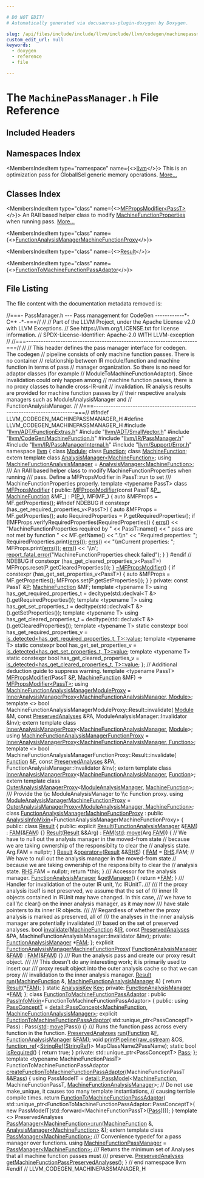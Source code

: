 ```yaml
---

# DO NOT EDIT!
# Automatically generated via docusaurus-plugin-doxygen by Doxygen.

slug: /api/files/include/include/llvm/include/llvm/codegen/machinepassmanager-h
custom_edit_url: null
keywords:
  - doxygen
  - reference
  - file

---
```





# The `MachinePassManager.h` File Reference

<DoxygenPage pluginConfig={pluginConfig}>



## Included Headers

<IncludesList>
<IncludesListItem
  filePath="llvm/ADT/FunctionExtras.h"
  permalink="/docs/api/files/include/include/llvm/include/llvm/adt/functionextras-h"
  isLocal="true" />
<IncludesListItem
  filePath="llvm/ADT/SmallVector.h"
  permalink="/docs/api/files/include/include/llvm/include/llvm/adt/smallvector-h"
  isLocal="true" />
<IncludesListItem
  filePath="llvm/CodeGen/MachineFunction.h"
  permalink="/docs/api/files/include/include/llvm/include/llvm/codegen/machinefunction-h"
  isLocal="true" />
<IncludesListItem
  filePath="llvm/IR/PassManager.h"
  permalink="/docs/api/files/include/include/llvm/include/llvm/ir/passmanager-h"
  isLocal="true" />
<IncludesListItem
  filePath="llvm/IR/PassManagerInternal.h"
  permalink="/docs/api/files/include/include/llvm/include/llvm/ir/passmanagerinternal-h"
  isLocal="true" />
<IncludesListItem
  filePath="llvm/Support/Error.h"
  permalink="/docs/api/files/include/include/llvm/include/llvm/support/error-h"
  isLocal="true" />
</IncludesList>

## Namespaces Index

<MembersIndex>

<MembersIndexItem
  type="namespace"
  name={<><a href="/docs/api/namespaces/llvm">llvm</a></>}>
This is an optimization pass for GlobalISel generic memory operations. <a href="/docs/api/namespaces/llvm/#details">More...</a>
</MembersIndexItem>

</MembersIndex>

## Classes Index

<MembersIndex>

<MembersIndexItem
  type="class"
  name={<><a href="/docs/api/classes/llvm/mfpropsmodifier">MFPropsModifier&lt;PassT&gt;</a></>}>
An RAII based helper class to modify <a href="/docs/api/classes/llvm/machinefunctionproperties">MachineFunctionProperties</a> when running pass. <a href="/docs/api/classes/llvm/mfpropsmodifier/#details">More...</a>
</MembersIndexItem>

<MembersIndexItem
  type="class"
  name={<><a href="/docs/api/classes/llvm/functionanalysismanagermachinefunctionproxy">FunctionAnalysisManagerMachineFunctionProxy</a></>}>
</MembersIndexItem>

<MembersIndexItem
  type="class"
  name={<><a href="/docs/api/classes/llvm/functionanalysismanagermachinefunctionproxy/result">Result</a></>}>
</MembersIndexItem>

<MembersIndexItem
  type="class"
  name={<><a href="/docs/api/classes/llvm/functiontomachinefunctionpassadaptor">FunctionToMachineFunctionPassAdaptor</a></>}>
</MembersIndexItem>

</MembersIndex>


## File Listing

The file content with the documentation metadata removed is:

<ProgramListing>

<Link id="l00001" /><CodeLine lineNumber="1"><span class="doxyHighlightComment">//===- PassManager.h --- Pass management for CodeGen ------------&#42;- C++ -&#42;-===//</span></CodeLine>
<Link id="l00002" /><CodeLine lineNumber="2"><span class="doxyHighlightComment">//</span></CodeLine>
<Link id="l00003" /><CodeLine lineNumber="3"><span class="doxyHighlightComment">// Part of the LLVM Project, under the Apache License v2.0 with LLVM Exceptions.</span></CodeLine>
<Link id="l00004" /><CodeLine lineNumber="4"><span class="doxyHighlightComment">// See https://llvm.org/LICENSE.txt for license information.</span></CodeLine>
<Link id="l00005" /><CodeLine lineNumber="5"><span class="doxyHighlightComment">// SPDX-License-Identifier: Apache-2.0 WITH LLVM-exception</span></CodeLine>
<Link id="l00006" /><CodeLine lineNumber="6"><span class="doxyHighlightComment">//</span></CodeLine>
<Link id="l00007" /><CodeLine lineNumber="7"><span class="doxyHighlightComment">//===----------------------------------------------------------------------===//</span></CodeLine>
<Link id="l00008" /><CodeLine lineNumber="8"><span class="doxyHighlightComment">//</span></CodeLine>
<Link id="l00009" /><CodeLine lineNumber="9"><span class="doxyHighlightComment">// This header defines the pass manager interface for codegen. The codegen</span></CodeLine>
<Link id="l00010" /><CodeLine lineNumber="10"><span class="doxyHighlightComment">// pipeline consists of only machine function passes. There is no container</span></CodeLine>
<Link id="l00011" /><CodeLine lineNumber="11"><span class="doxyHighlightComment">// relationship between IR module/function and machine function in terms of pass</span></CodeLine>
<Link id="l00012" /><CodeLine lineNumber="12"><span class="doxyHighlightComment">// manager organization. So there is no need for adaptor classes (for example</span></CodeLine>
<Link id="l00013" /><CodeLine lineNumber="13"><span class="doxyHighlightComment">// ModuleToMachineFunctionAdaptor). Since invalidation could only happen among</span></CodeLine>
<Link id="l00014" /><CodeLine lineNumber="14"><span class="doxyHighlightComment">// machine function passes, there is no proxy classes to handle cross-IR-unit</span></CodeLine>
<Link id="l00015" /><CodeLine lineNumber="15"><span class="doxyHighlightComment">// invalidation. IR analysis results are provided for machine function passes by</span></CodeLine>
<Link id="l00016" /><CodeLine lineNumber="16"><span class="doxyHighlightComment">// their respective analysis managers such as ModuleAnalysisManager and</span></CodeLine>
<Link id="l00017" /><CodeLine lineNumber="17"><span class="doxyHighlightComment">// FunctionAnalysisManager.</span></CodeLine>
<Link id="l00018" /><CodeLine lineNumber="18"><span class="doxyHighlightComment">//</span></CodeLine>
<Link id="l00019" /><CodeLine lineNumber="19"><span class="doxyHighlightComment">//===----------------------------------------------------------------------===//</span></CodeLine>
<Link id="l00020" /><CodeLine lineNumber="20"></CodeLine>
<Link id="l00021" /><CodeLine lineNumber="21"><span class="doxyHighlightPreprocessor">#ifndef LLVM&#95;CODEGEN&#95;MACHINEPASSMANAGER&#95;H</span></CodeLine>
<Link id="l00022" /><CodeLine lineNumber="22"><span class="doxyHighlightPreprocessor">#define LLVM&#95;CODEGEN&#95;MACHINEPASSMANAGER&#95;H</span></CodeLine>
<Link id="l00023" /><CodeLine lineNumber="23"></CodeLine>
<Link id="l00024" /><CodeLine lineNumber="24"><span class="doxyHighlightPreprocessor">#include &quot;<a href="/docs/api/files/include/include/llvm/include/llvm/adt/functionextras-h">llvm/ADT/FunctionExtras.h</a>&quot;</span></CodeLine>
<Link id="l00025" /><CodeLine lineNumber="25"><span class="doxyHighlightPreprocessor">#include &quot;<a href="/docs/api/files/include/include/llvm/include/llvm/adt/smallvector-h">llvm/ADT/SmallVector.h</a>&quot;</span></CodeLine>
<Link id="l00026" /><CodeLine lineNumber="26"><span class="doxyHighlightPreprocessor">#include &quot;<a href="/docs/api/files/include/include/llvm/include/llvm/codegen/machinefunction-h">llvm/CodeGen/MachineFunction.h</a>&quot;</span></CodeLine>
<Link id="l00027" /><CodeLine lineNumber="27"><span class="doxyHighlightPreprocessor">#include &quot;<a href="/docs/api/files/include/include/llvm/include/llvm/ir/passmanager-h">llvm/IR/PassManager.h</a>&quot;</span></CodeLine>
<Link id="l00028" /><CodeLine lineNumber="28"><span class="doxyHighlightPreprocessor">#include &quot;<a href="/docs/api/files/include/include/llvm/include/llvm/ir/passmanagerinternal-h">llvm/IR/PassManagerInternal.h</a>&quot;</span></CodeLine>
<Link id="l00029" /><CodeLine lineNumber="29"><span class="doxyHighlightPreprocessor">#include &quot;<a href="/docs/api/files/include/include/llvm/include/llvm/support/error-h">llvm/Support/Error.h</a>&quot;</span></CodeLine>
<Link id="l00030" /><CodeLine lineNumber="30"></CodeLine>
<Link id="l00031" /><CodeLine lineNumber="31"><span class="doxyHighlightKeyword">namespace </span><span class="doxyHighlight"><a href="/docs/api/namespaces/llvm">llvm</a> &#123;</span></CodeLine>
<Link id="l00032" /><CodeLine lineNumber="32"><span class="doxyHighlightKeyword">class </span><span class="doxyHighlight"><a href="/docs/api/classes/llvm/module">Module</a>;</span></CodeLine>
<Link id="l00033" /><CodeLine lineNumber="33"><span class="doxyHighlightKeyword">class </span><span class="doxyHighlight"><a href="/docs/api/classes/llvm/function">Function</a>;</span></CodeLine>
<Link id="l00034" /><CodeLine lineNumber="34"><span class="doxyHighlightKeyword">class </span><span class="doxyHighlight"><a href="/docs/api/classes/llvm/machinefunction">MachineFunction</a>;</span></CodeLine>
<Link id="l00035" /><CodeLine lineNumber="35"></CodeLine>
<Link id="l00036" /><CodeLine lineNumber="36"><span class="doxyHighlightKeyword">extern</span><span class="doxyHighlight"> </span><span class="doxyHighlightKeyword">template</span><span class="doxyHighlight"> </span><span class="doxyHighlightKeyword">class </span><span class="doxyHighlight"><a href="/docs/api/classes/llvm/analysismanager">AnalysisManager&lt;MachineFunction&gt;</a>;</span></CodeLine>
<Link id="l00037" /><CodeLine lineNumber="37"><span class="doxyHighlightKeyword">using </span><span class="doxyHighlight"><a href="/docs/api/namespaces/llvm/#a064825a8817522ca733ac413a7122d36">MachineFunctionAnalysisManager</a> = <a href="/docs/api/classes/llvm/analysismanager">AnalysisManager&lt;MachineFunction&gt;</a>;</span></CodeLine>
<Link id="l00038" /><CodeLine lineNumber="38"></CodeLine>
<Link id="l00039" /><CodeLine lineNumber="39"><span class="doxyHighlightComment">/// An RAII based helper class to modify MachineFunctionProperties when running</span></CodeLine>
<Link id="l00040" /><CodeLine lineNumber="40"><span class="doxyHighlightComment">/// pass. Define a MFPropsModifier in PassT::run to set</span></CodeLine>
<Link id="l00041" /><CodeLine lineNumber="41"><span class="doxyHighlightComment">/// MachineFunctionProperties properly.</span></CodeLine>
<Link id="l00042" /><CodeLine lineNumber="42" lineLink="/docs/api/classes/llvm/mfpropsmodifier"><span class="doxyHighlightKeyword">template</span><span class="doxyHighlight"> &lt;</span><span class="doxyHighlightKeyword">typename</span><span class="doxyHighlight"> PassT&gt; </span><span class="doxyHighlightKeyword">class </span><span class="doxyHighlight"><a href="/docs/api/classes/llvm/mfpropsmodifier/#a0abbf442390713b95f5913ebe5987586">MFPropsModifier</a> &#123;</span></CodeLine>
<Link id="l00043" /><CodeLine lineNumber="43"><span class="doxyHighlightKeyword">public</span><span class="doxyHighlight">:</span></CodeLine>
<Link id="l00044" /><CodeLine lineNumber="44" lineLink="/docs/api/classes/llvm/mfpropsmodifier/#a0abbf442390713b95f5913ebe5987586"><span class="doxyHighlight">  <a href="/docs/api/classes/llvm/mfpropsmodifier/#a0abbf442390713b95f5913ebe5987586">MFPropsModifier</a>(</span><span class="doxyHighlightKeyword">const</span><span class="doxyHighlight"> PassT &amp;<a href="/docs/api/files/lib/lib/target/lib/target/mips/mips16isellowering-cpp/#ae907bef8a671e97c5b55d5d6359f6400">P&#95;</a>, <a href="/docs/api/classes/llvm/machinefunction">MachineFunction</a> &amp;MF&#95;) : P(<a href="/docs/api/files/lib/lib/target/lib/target/mips/mips16isellowering-cpp/#ae907bef8a671e97c5b55d5d6359f6400">P&#95;</a>), MF(MF&#95;) &#123;</span></CodeLine>
<Link id="l00045" /><CodeLine lineNumber="45"><span class="doxyHighlight">    </span><span class="doxyHighlightKeyword">auto</span><span class="doxyHighlight"> &amp;MFProps = MF.getProperties();</span></CodeLine>
<Link id="l00046" /><CodeLine lineNumber="46"><span class="doxyHighlightPreprocessor">#ifndef NDEBUG</span></CodeLine>
<Link id="l00047" /><CodeLine lineNumber="47"><span class="doxyHighlight">    </span><span class="doxyHighlightKeywordFlow">if</span><span class="doxyHighlight"> </span><span class="doxyHighlightKeyword">constexpr</span><span class="doxyHighlight"> (has&#95;get&#95;required&#95;properties&#95;v&lt;PassT&gt;) &#123;</span></CodeLine>
<Link id="l00048" /><CodeLine lineNumber="48"><span class="doxyHighlight">      </span><span class="doxyHighlightKeyword">auto</span><span class="doxyHighlight"> &amp;MFProps = MF.getProperties();</span></CodeLine>
<Link id="l00049" /><CodeLine lineNumber="49"><span class="doxyHighlight">      </span><span class="doxyHighlightKeyword">auto</span><span class="doxyHighlight"> RequiredProperties = P.getRequiredProperties();</span></CodeLine>
<Link id="l00050" /><CodeLine lineNumber="50"><span class="doxyHighlight">      </span><span class="doxyHighlightKeywordFlow">if</span><span class="doxyHighlight"> (!MFProps.verifyRequiredProperties(RequiredProperties)) &#123;</span></CodeLine>
<Link id="l00051" /><CodeLine lineNumber="51"><span class="doxyHighlight">        <a href="/docs/api/namespaces/llvm/#a9a7b5c68c90f85baaedaa854cc5002cc">errs</a>() &lt;&lt; </span><span class="doxyHighlightStringLiteral">&quot;MachineFunctionProperties required by &quot;</span><span class="doxyHighlight"> &lt;&lt; PassT::name()</span></CodeLine>
<Link id="l00052" /><CodeLine lineNumber="52"><span class="doxyHighlight">               &lt;&lt; </span><span class="doxyHighlightStringLiteral">&quot; pass are not met by function &quot;</span><span class="doxyHighlight"> &lt;&lt; MF.getName() &lt;&lt; </span><span class="doxyHighlightStringLiteral">&quot;.\\n&quot;</span></CodeLine>
<Link id="l00053" /><CodeLine lineNumber="53"><span class="doxyHighlight">               &lt;&lt; </span><span class="doxyHighlightStringLiteral">&quot;Required properties: &quot;</span><span class="doxyHighlight">;</span></CodeLine>
<Link id="l00054" /><CodeLine lineNumber="54"><span class="doxyHighlight">        RequiredProperties.print(<a href="/docs/api/namespaces/llvm/#a9a7b5c68c90f85baaedaa854cc5002cc">errs</a>());</span></CodeLine>
<Link id="l00055" /><CodeLine lineNumber="55"><span class="doxyHighlight">        <a href="/docs/api/namespaces/llvm/#a9a7b5c68c90f85baaedaa854cc5002cc">errs</a>() &lt;&lt; </span><span class="doxyHighlightStringLiteral">&quot;\\nCurrent properties: &quot;</span><span class="doxyHighlight">;</span></CodeLine>
<Link id="l00056" /><CodeLine lineNumber="56"><span class="doxyHighlight">        MFProps.print(<a href="/docs/api/namespaces/llvm/#a9a7b5c68c90f85baaedaa854cc5002cc">errs</a>());</span></CodeLine>
<Link id="l00057" /><CodeLine lineNumber="57"><span class="doxyHighlight">        <a href="/docs/api/namespaces/llvm/#a9a7b5c68c90f85baaedaa854cc5002cc">errs</a>() &lt;&lt; </span><span class="doxyHighlightCharLiteral">&#39;\\n&#39;</span><span class="doxyHighlight">;</span></CodeLine>
<Link id="l00058" /><CodeLine lineNumber="58"><span class="doxyHighlight">        <a href="/docs/api/namespaces/llvm/#a7f2a3d4dcfee70225988aec53ff1e173">report&#95;fatal&#95;error</a>(</span><span class="doxyHighlightStringLiteral">&quot;MachineFunctionProperties check failed&quot;</span><span class="doxyHighlight">);</span></CodeLine>
<Link id="l00059" /><CodeLine lineNumber="59"><span class="doxyHighlight">      &#125;</span></CodeLine>
<Link id="l00060" /><CodeLine lineNumber="60"><span class="doxyHighlight">    &#125;</span></CodeLine>
<Link id="l00061" /><CodeLine lineNumber="61"><span class="doxyHighlightPreprocessor">#endif </span><span class="doxyHighlightComment">// NDEBUG</span></CodeLine>
<Link id="l00062" /><CodeLine lineNumber="62"><span class="doxyHighlight">    </span><span class="doxyHighlightKeywordFlow">if</span><span class="doxyHighlight"> </span><span class="doxyHighlightKeyword">constexpr</span><span class="doxyHighlight"> (has&#95;get&#95;cleared&#95;properties&#95;v&lt;PassT&gt;)</span></CodeLine>
<Link id="l00063" /><CodeLine lineNumber="63"><span class="doxyHighlight">      MFProps.reset(P.getClearedProperties());</span></CodeLine>
<Link id="l00064" /><CodeLine lineNumber="64"><span class="doxyHighlight">  &#125;</span></CodeLine>
<Link id="l00065" /><CodeLine lineNumber="65"></CodeLine>
<Link id="l00066" /><CodeLine lineNumber="66" lineLink="/docs/api/classes/llvm/mfpropsmodifier/#a9be5dc696d89272aea4e3d12fbb586b0"><span class="doxyHighlight">  <a href="/docs/api/classes/llvm/mfpropsmodifier/#a9be5dc696d89272aea4e3d12fbb586b0">~MFPropsModifier</a>() &#123;</span></CodeLine>
<Link id="l00067" /><CodeLine lineNumber="67"><span class="doxyHighlight">    </span><span class="doxyHighlightKeywordFlow">if</span><span class="doxyHighlight"> </span><span class="doxyHighlightKeyword">constexpr</span><span class="doxyHighlight"> (has&#95;get&#95;set&#95;properties&#95;v&lt;PassT&gt;) &#123;</span></CodeLine>
<Link id="l00068" /><CodeLine lineNumber="68"><span class="doxyHighlight">      </span><span class="doxyHighlightKeyword">auto</span><span class="doxyHighlight"> &amp;MFProps = MF.getProperties();</span></CodeLine>
<Link id="l00069" /><CodeLine lineNumber="69"><span class="doxyHighlight">      MFProps.set(P.getSetProperties());</span></CodeLine>
<Link id="l00070" /><CodeLine lineNumber="70"><span class="doxyHighlight">    &#125;</span></CodeLine>
<Link id="l00071" /><CodeLine lineNumber="71"><span class="doxyHighlight">  &#125;</span></CodeLine>
<Link id="l00072" /><CodeLine lineNumber="72"></CodeLine>
<Link id="l00073" /><CodeLine lineNumber="73"><span class="doxyHighlightKeyword">private</span><span class="doxyHighlight">:</span></CodeLine>
<Link id="l00074" /><CodeLine lineNumber="74"><span class="doxyHighlight">  </span><span class="doxyHighlightKeyword">const</span><span class="doxyHighlight"> PassT &amp;<a href="/docs/api/files/lib/lib/option/option-cpp/#a04665169063c8ca1f2ea96c27fc7c2b2">P</a>;</span></CodeLine>
<Link id="l00075" /><CodeLine lineNumber="75"><span class="doxyHighlight">  <a href="/docs/api/classes/llvm/machinefunction">MachineFunction</a> &amp;MF;</span></CodeLine>
<Link id="l00076" /><CodeLine lineNumber="76"></CodeLine>
<Link id="l00077" /><CodeLine lineNumber="77"><span class="doxyHighlight">  </span><span class="doxyHighlightKeyword">template</span><span class="doxyHighlight"> &lt;</span><span class="doxyHighlightKeyword">typename</span><span class="doxyHighlight"> T&gt;</span></CodeLine>
<Link id="l00078" /><CodeLine lineNumber="78"><span class="doxyHighlight">  </span><span class="doxyHighlightKeyword">using </span><span class="doxyHighlight">has&#95;get&#95;required&#95;properties&#95;t =</span></CodeLine>
<Link id="l00079" /><CodeLine lineNumber="79"><span class="doxyHighlight">      </span><span class="doxyHighlightKeyword">decltype</span><span class="doxyHighlight">(std::declval&lt;T &amp;&gt;().getRequiredProperties());</span></CodeLine>
<Link id="l00080" /><CodeLine lineNumber="80"></CodeLine>
<Link id="l00081" /><CodeLine lineNumber="81"><span class="doxyHighlight">  </span><span class="doxyHighlightKeyword">template</span><span class="doxyHighlight"> &lt;</span><span class="doxyHighlightKeyword">typename</span><span class="doxyHighlight"> T&gt;</span></CodeLine>
<Link id="l00082" /><CodeLine lineNumber="82"><span class="doxyHighlight">  </span><span class="doxyHighlightKeyword">using </span><span class="doxyHighlight">has&#95;get&#95;set&#95;properties&#95;t =</span></CodeLine>
<Link id="l00083" /><CodeLine lineNumber="83"><span class="doxyHighlight">      </span><span class="doxyHighlightKeyword">decltype</span><span class="doxyHighlight">(std::declval&lt;T &amp;&gt;().getSetProperties());</span></CodeLine>
<Link id="l00084" /><CodeLine lineNumber="84"></CodeLine>
<Link id="l00085" /><CodeLine lineNumber="85"><span class="doxyHighlight">  </span><span class="doxyHighlightKeyword">template</span><span class="doxyHighlight"> &lt;</span><span class="doxyHighlightKeyword">typename</span><span class="doxyHighlight"> T&gt;</span></CodeLine>
<Link id="l00086" /><CodeLine lineNumber="86"><span class="doxyHighlight">  </span><span class="doxyHighlightKeyword">using </span><span class="doxyHighlight">has&#95;get&#95;cleared&#95;properties&#95;t =</span></CodeLine>
<Link id="l00087" /><CodeLine lineNumber="87"><span class="doxyHighlight">      </span><span class="doxyHighlightKeyword">decltype</span><span class="doxyHighlight">(std::declval&lt;T &amp;&gt;().getClearedProperties());</span></CodeLine>
<Link id="l00088" /><CodeLine lineNumber="88"></CodeLine>
<Link id="l00089" /><CodeLine lineNumber="89"><span class="doxyHighlight">  </span><span class="doxyHighlightKeyword">template</span><span class="doxyHighlight"> &lt;</span><span class="doxyHighlightKeyword">typename</span><span class="doxyHighlight"> T&gt;</span></CodeLine>
<Link id="l00090" /><CodeLine lineNumber="90"><span class="doxyHighlight">  </span><span class="doxyHighlightKeyword">static</span><span class="doxyHighlight"> </span><span class="doxyHighlightKeyword">constexpr</span><span class="doxyHighlight"> </span><span class="doxyHighlightKeywordType">bool</span><span class="doxyHighlight"> has&#95;get&#95;required&#95;properties&#95;v =</span></CodeLine>
<Link id="l00091" /><CodeLine lineNumber="91"><span class="doxyHighlight">      <a href="/docs/api/namespaces/llvm/#abf1ad174f29a434886594433ce8a787f">is&#95;detected&lt;has&#95;get&#95;required&#95;properties&#95;t, T&gt;::value</a>;</span></CodeLine>
<Link id="l00092" /><CodeLine lineNumber="92"></CodeLine>
<Link id="l00093" /><CodeLine lineNumber="93"><span class="doxyHighlight">  </span><span class="doxyHighlightKeyword">template</span><span class="doxyHighlight"> &lt;</span><span class="doxyHighlightKeyword">typename</span><span class="doxyHighlight"> T&gt;</span></CodeLine>
<Link id="l00094" /><CodeLine lineNumber="94"><span class="doxyHighlight">  </span><span class="doxyHighlightKeyword">static</span><span class="doxyHighlight"> </span><span class="doxyHighlightKeyword">constexpr</span><span class="doxyHighlight"> </span><span class="doxyHighlightKeywordType">bool</span><span class="doxyHighlight"> has&#95;get&#95;set&#95;properties&#95;v =</span></CodeLine>
<Link id="l00095" /><CodeLine lineNumber="95"><span class="doxyHighlight">      <a href="/docs/api/namespaces/llvm/#abf1ad174f29a434886594433ce8a787f">is&#95;detected&lt;has&#95;get&#95;set&#95;properties&#95;t, T&gt;::value</a>;</span></CodeLine>
<Link id="l00096" /><CodeLine lineNumber="96"></CodeLine>
<Link id="l00097" /><CodeLine lineNumber="97"><span class="doxyHighlight">  </span><span class="doxyHighlightKeyword">template</span><span class="doxyHighlight"> &lt;</span><span class="doxyHighlightKeyword">typename</span><span class="doxyHighlight"> T&gt;</span></CodeLine>
<Link id="l00098" /><CodeLine lineNumber="98"><span class="doxyHighlight">  </span><span class="doxyHighlightKeyword">static</span><span class="doxyHighlight"> </span><span class="doxyHighlightKeyword">constexpr</span><span class="doxyHighlight"> </span><span class="doxyHighlightKeywordType">bool</span><span class="doxyHighlight"> has&#95;get&#95;cleared&#95;properties&#95;v =</span></CodeLine>
<Link id="l00099" /><CodeLine lineNumber="99"><span class="doxyHighlight">      <a href="/docs/api/namespaces/llvm/#abf1ad174f29a434886594433ce8a787f">is&#95;detected&lt;has&#95;get&#95;cleared&#95;properties&#95;t, T&gt;::value</a>;</span></CodeLine>
<Link id="l00100" /><CodeLine lineNumber="100"><span class="doxyHighlight">&#125;;</span></CodeLine>
<Link id="l00101" /><CodeLine lineNumber="101"></CodeLine>
<Link id="l00102" /><CodeLine lineNumber="102"><span class="doxyHighlightComment">// Additional deduction guide to suppress warning.</span></CodeLine>
<Link id="l00103" /><CodeLine lineNumber="103"><span class="doxyHighlightKeyword">template</span><span class="doxyHighlight"> &lt;</span><span class="doxyHighlightKeyword">typename</span><span class="doxyHighlight"> PassT&gt;</span></CodeLine>
<Link id="l00104" /><CodeLine lineNumber="104" lineLink="/docs/api/namespaces/llvm/#abde0330baccdb346ea7d96710443e9b6"><span class="doxyHighlight"><a href="/docs/api/namespaces/llvm/#abde0330baccdb346ea7d96710443e9b6">MFPropsModifier</a>(PassT &amp;<a href="/docs/api/files/lib/lib/option/option-cpp/#a04665169063c8ca1f2ea96c27fc7c2b2">P</a>, <a href="/docs/api/classes/llvm/machinefunction">MachineFunction</a> &amp;MF) -&gt; <a href="/docs/api/classes/llvm/mfpropsmodifier">MFPropsModifier&lt;PassT&gt;</a>;</span></CodeLine>
<Link id="l00105" /><CodeLine lineNumber="105"></CodeLine>
<Link id="l00106" /><CodeLine lineNumber="106" lineLink="/docs/api/namespaces/llvm/#aa985bb653fee34dc7b410220a31dd919"><span class="doxyHighlightKeyword">using </span><span class="doxyHighlight"><a href="/docs/api/namespaces/llvm/#aa985bb653fee34dc7b410220a31dd919">MachineFunctionAnalysisManagerModuleProxy</a> =</span></CodeLine>
<Link id="l00107" /><CodeLine lineNumber="107"><span class="doxyHighlight">    <a href="/docs/api/classes/llvm/inneranalysismanagerproxy">InnerAnalysisManagerProxy&lt;MachineFunctionAnalysisManager, Module&gt;</a>;</span></CodeLine>
<Link id="l00108" /><CodeLine lineNumber="108"></CodeLine>
<Link id="l00109" /><CodeLine lineNumber="109"><span class="doxyHighlightKeyword">template</span><span class="doxyHighlight"> &lt;&gt;</span></CodeLine>
<Link id="l00110" /><CodeLine lineNumber="110"><span class="doxyHighlightKeywordType">bool</span><span class="doxyHighlight"> MachineFunctionAnalysisManagerModuleProxy::Result::invalidate(</span></CodeLine>
<Link id="l00111" /><CodeLine lineNumber="111"><span class="doxyHighlight">    <a href="/docs/api/classes/llvm/module">Module</a> &amp;M, </span><span class="doxyHighlightKeyword">const</span><span class="doxyHighlight"> <a href="/docs/api/classes/llvm/preservedanalyses">PreservedAnalyses</a> &amp;PA,</span></CodeLine>
<Link id="l00112" /><CodeLine lineNumber="112"><span class="doxyHighlight">    ModuleAnalysisManager::Invalidator &amp;Inv);</span></CodeLine>
<Link id="l00113" /><CodeLine lineNumber="113"><span class="doxyHighlightKeyword">extern</span><span class="doxyHighlight"> </span><span class="doxyHighlightKeyword">template</span><span class="doxyHighlight"> </span><span class="doxyHighlightKeyword">class </span><span class="doxyHighlight"><a href="/docs/api/classes/llvm/inneranalysismanagerproxy">InnerAnalysisManagerProxy</a>&lt;<a href="/docs/api/namespaces/llvm/#a064825a8817522ca733ac413a7122d36">MachineFunctionAnalysisManager</a>,</span></CodeLine>
<Link id="l00114" /><CodeLine lineNumber="114"><span class="doxyHighlight">                                                <a href="/docs/api/classes/llvm/module">Module</a>&gt;;</span></CodeLine>
<Link id="l00115" /><CodeLine lineNumber="115" lineLink="/docs/api/namespaces/llvm/#a93466cfd18d57ddf312c324b71b1b24f"><span class="doxyHighlightKeyword">using </span><span class="doxyHighlight"><a href="/docs/api/namespaces/llvm/#a93466cfd18d57ddf312c324b71b1b24f">MachineFunctionAnalysisManagerFunctionProxy</a> =</span></CodeLine>
<Link id="l00116" /><CodeLine lineNumber="116"><span class="doxyHighlight">    <a href="/docs/api/classes/llvm/inneranalysismanagerproxy">InnerAnalysisManagerProxy&lt;MachineFunctionAnalysisManager, Function&gt;</a>;</span></CodeLine>
<Link id="l00117" /><CodeLine lineNumber="117"></CodeLine>
<Link id="l00118" /><CodeLine lineNumber="118"><span class="doxyHighlightKeyword">template</span><span class="doxyHighlight"> &lt;&gt;</span></CodeLine>
<Link id="l00119" /><CodeLine lineNumber="119"><span class="doxyHighlightKeywordType">bool</span><span class="doxyHighlight"> MachineFunctionAnalysisManagerFunctionProxy::Result::invalidate(</span></CodeLine>
<Link id="l00120" /><CodeLine lineNumber="120"><span class="doxyHighlight">    <a href="/docs/api/classes/llvm/function">Function</a> &amp;<a href="/docs/api/files/lib/lib/support/md5-cpp/#a96d73bbd7af15cb1fc38c3f4a3bd82e9">F</a>, </span><span class="doxyHighlightKeyword">const</span><span class="doxyHighlight"> <a href="/docs/api/classes/llvm/preservedanalyses">PreservedAnalyses</a> &amp;PA,</span></CodeLine>
<Link id="l00121" /><CodeLine lineNumber="121"><span class="doxyHighlight">    FunctionAnalysisManager::Invalidator &amp;Inv);</span></CodeLine>
<Link id="l00122" /><CodeLine lineNumber="122"><span class="doxyHighlightKeyword">extern</span><span class="doxyHighlight"> </span><span class="doxyHighlightKeyword">template</span><span class="doxyHighlight"> </span><span class="doxyHighlightKeyword">class </span><span class="doxyHighlight"><a href="/docs/api/classes/llvm/inneranalysismanagerproxy">InnerAnalysisManagerProxy</a>&lt;<a href="/docs/api/namespaces/llvm/#a064825a8817522ca733ac413a7122d36">MachineFunctionAnalysisManager</a>,</span></CodeLine>
<Link id="l00123" /><CodeLine lineNumber="123"><span class="doxyHighlight">                                                <a href="/docs/api/classes/llvm/function">Function</a>&gt;;</span></CodeLine>
<Link id="l00124" /><CodeLine lineNumber="124"></CodeLine>
<Link id="l00125" /><CodeLine lineNumber="125"><span class="doxyHighlightKeyword">extern</span><span class="doxyHighlight"> </span><span class="doxyHighlightKeyword">template</span><span class="doxyHighlight"> </span><span class="doxyHighlightKeyword">class </span><span class="doxyHighlight"><a href="/docs/api/classes/llvm/outeranalysismanagerproxy">OuterAnalysisManagerProxy</a>&lt;<a href="/docs/api/namespaces/llvm/#af9c9208365fd9ce11392b4d79485e259">ModuleAnalysisManager</a>,</span></CodeLine>
<Link id="l00126" /><CodeLine lineNumber="126"><span class="doxyHighlight">                                                <a href="/docs/api/classes/llvm/machinefunction">MachineFunction</a>&gt;;</span></CodeLine>
<Link id="l00127" /><CodeLine lineNumber="127"><span class="doxyHighlightComment">/// Provide the \\c ModuleAnalysisManager to \\c Function proxy.</span></CodeLine>
<Link id="l00128" /><CodeLine lineNumber="128" lineLink="/docs/api/namespaces/llvm/#a114f083b1ffd19de3658fd6f1ddea52d"><span class="doxyHighlightKeyword">using </span><span class="doxyHighlight"><a href="/docs/api/namespaces/llvm/#a114f083b1ffd19de3658fd6f1ddea52d">ModuleAnalysisManagerMachineFunctionProxy</a> =</span></CodeLine>
<Link id="l00129" /><CodeLine lineNumber="129"><span class="doxyHighlight">    <a href="/docs/api/classes/llvm/outeranalysismanagerproxy">OuterAnalysisManagerProxy&lt;ModuleAnalysisManager, MachineFunction&gt;</a>;</span></CodeLine>
<Link id="l00130" /><CodeLine lineNumber="130"></CodeLine>
<Link id="l00131" /><CodeLine lineNumber="131" lineLink="/docs/api/classes/llvm/functionanalysismanagermachinefunctionproxy"><span class="doxyHighlightKeyword">class </span><span class="doxyHighlight"><a href="/docs/api/classes/llvm/functionanalysismanagermachinefunctionproxy/#a96cfc945221b4fc7262787902499c844">FunctionAnalysisManagerMachineFunctionProxy</a></span></CodeLine>
<Link id="l00132" /><CodeLine lineNumber="132"><span class="doxyHighlight">    : </span><span class="doxyHighlightKeyword">public</span><span class="doxyHighlight"> <a href="/docs/api/structs/llvm/analysisinfomixin">AnalysisInfoMixin</a>&lt;FunctionAnalysisManagerMachineFunctionProxy&gt; &#123;</span></CodeLine>
<Link id="l00133" /><CodeLine lineNumber="133"><span class="doxyHighlightKeyword">public</span><span class="doxyHighlight">:</span></CodeLine>
<Link id="l00134" /><CodeLine lineNumber="134" lineLink="/docs/api/classes/llvm/functionanalysismanagermachinefunctionproxy/result"><span class="doxyHighlight">  </span><span class="doxyHighlightKeyword">class </span><span class="doxyHighlight"><a href="/docs/api/classes/llvm/functionanalysismanagermachinefunctionproxy/result/#a493198c0f72a48a69790751bc59506d9">Result</a> &#123;</span></CodeLine>
<Link id="l00135" /><CodeLine lineNumber="135"><span class="doxyHighlight">  </span><span class="doxyHighlightKeyword">public</span><span class="doxyHighlight">:</span></CodeLine>
<Link id="l00136" /><CodeLine lineNumber="136" lineLink="/docs/api/classes/llvm/functionanalysismanagermachinefunctionproxy/result/#a493198c0f72a48a69790751bc59506d9"><span class="doxyHighlight">    </span><span class="doxyHighlightKeyword">explicit</span><span class="doxyHighlight"> <a href="/docs/api/classes/llvm/functionanalysismanagermachinefunctionproxy/result/#a493198c0f72a48a69790751bc59506d9">Result</a>(<a href="/docs/api/namespaces/llvm/#adce09a5a0de0e3177eb00e932734af2f">FunctionAnalysisManager</a> &amp;<a href="/docs/api/files/lib/lib/passes/passbuilderbindings-cpp/#a83c7e5ca51099e4efa895791a02fb0ed">FAM</a>) : <a href="/docs/api/files/lib/lib/passes/passbuilderbindings-cpp/#a83c7e5ca51099e4efa895791a02fb0ed">FAM</a>(&amp;<a href="/docs/api/files/lib/lib/passes/passbuilderbindings-cpp/#a83c7e5ca51099e4efa895791a02fb0ed">FAM</a>) &#123;&#125;</span></CodeLine>
<Link id="l00137" /><CodeLine lineNumber="137"></CodeLine>
<Link id="l00138" /><CodeLine lineNumber="138" lineLink="/docs/api/classes/llvm/functionanalysismanagermachinefunctionproxy/result/#ac20987c180b5ebb197fb36c800b6d460"><span class="doxyHighlight">    <a href="/docs/api/classes/llvm/functionanalysismanagermachinefunctionproxy/result/#ac20987c180b5ebb197fb36c800b6d460">Result</a>(<a href="/docs/api/classes/llvm/functionanalysismanagermachinefunctionproxy/result/#a493198c0f72a48a69790751bc59506d9">Result</a> &amp;&amp;Arg) : <a href="/docs/api/files/lib/lib/passes/passbuilderbindings-cpp/#a83c7e5ca51099e4efa895791a02fb0ed">FAM</a>(<a href="/docs/api/namespaces/std">std</a>::<a href="/docs/api/namespaces/llvm/#abfc9c7ecf70f66901e439f7c04ef3dbb">move</a>(Arg.<a href="/docs/api/files/lib/lib/passes/passbuilderbindings-cpp/#a83c7e5ca51099e4efa895791a02fb0ed">FAM</a>)) &#123;</span></CodeLine>
<Link id="l00139" /><CodeLine lineNumber="139"><span class="doxyHighlight">      </span><span class="doxyHighlightComment">// We have to null out the analysis manager in the moved-from state</span></CodeLine>
<Link id="l00140" /><CodeLine lineNumber="140"><span class="doxyHighlight">      </span><span class="doxyHighlightComment">// because we are taking ownership of the responsibilty to clear the</span></CodeLine>
<Link id="l00141" /><CodeLine lineNumber="141"><span class="doxyHighlight">      </span><span class="doxyHighlightComment">// analysis state.</span></CodeLine>
<Link id="l00142" /><CodeLine lineNumber="142"><span class="doxyHighlight">      Arg.FAM = </span><span class="doxyHighlightKeyword">nullptr</span><span class="doxyHighlight">;</span></CodeLine>
<Link id="l00143" /><CodeLine lineNumber="143"><span class="doxyHighlight">    &#125;</span></CodeLine>
<Link id="l00144" /><CodeLine lineNumber="144"></CodeLine>
<Link id="l00145" /><CodeLine lineNumber="145" lineLink="/docs/api/classes/llvm/functionanalysismanagermachinefunctionproxy/result/#ac6add574c300ccb0b16c5f86f35a0bcc"><span class="doxyHighlight">    <a href="/docs/api/classes/llvm/functionanalysismanagermachinefunctionproxy/result/#a493198c0f72a48a69790751bc59506d9">Result</a> &amp;<a href="/docs/api/classes/llvm/functionanalysismanagermachinefunctionproxy/result/#ac6add574c300ccb0b16c5f86f35a0bcc">operator=</a>(<a href="/docs/api/classes/llvm/functionanalysismanagermachinefunctionproxy/result/#a493198c0f72a48a69790751bc59506d9">Result</a> &amp;&amp;<a href="/docs/api/files/lib/lib/target/lib/target/x86/x86partialreduction-cpp/#a87b8bfbbe9d8f7146d7f20a5fb42efd0">RHS</a>) &#123;</span></CodeLine>
<Link id="l00146" /><CodeLine lineNumber="146"><span class="doxyHighlight">      <a href="/docs/api/files/lib/lib/passes/passbuilderbindings-cpp/#a83c7e5ca51099e4efa895791a02fb0ed">FAM</a> = <a href="/docs/api/files/lib/lib/target/lib/target/x86/x86partialreduction-cpp/#a87b8bfbbe9d8f7146d7f20a5fb42efd0">RHS</a>.FAM;</span></CodeLine>
<Link id="l00147" /><CodeLine lineNumber="147"><span class="doxyHighlight">      </span><span class="doxyHighlightComment">// We have to null out the analysis manager in the moved-from state</span></CodeLine>
<Link id="l00148" /><CodeLine lineNumber="148"><span class="doxyHighlight">      </span><span class="doxyHighlightComment">// because we are taking ownership of the responsibilty to clear the</span></CodeLine>
<Link id="l00149" /><CodeLine lineNumber="149"><span class="doxyHighlight">      </span><span class="doxyHighlightComment">// analysis state.</span></CodeLine>
<Link id="l00150" /><CodeLine lineNumber="150"><span class="doxyHighlight">      <a href="/docs/api/files/lib/lib/target/lib/target/x86/x86partialreduction-cpp/#a87b8bfbbe9d8f7146d7f20a5fb42efd0">RHS</a>.FAM = </span><span class="doxyHighlightKeyword">nullptr</span><span class="doxyHighlight">;</span></CodeLine>
<Link id="l00151" /><CodeLine lineNumber="151"><span class="doxyHighlight">      </span><span class="doxyHighlightKeywordFlow">return</span><span class="doxyHighlight"> &#42;</span><span class="doxyHighlightKeyword">this</span><span class="doxyHighlight">;</span></CodeLine>
<Link id="l00152" /><CodeLine lineNumber="152"><span class="doxyHighlight">    &#125;</span></CodeLine>
<Link id="l00153" /><CodeLine lineNumber="153"></CodeLine>
<Link id="l00154" /><CodeLine lineNumber="154"><span class="doxyHighlightComment">    /// Accessor for the analysis manager.</span></CodeLine>
<Link id="l00155" /><CodeLine lineNumber="155" lineLink="/docs/api/classes/llvm/functionanalysismanagermachinefunctionproxy/result/#a3731d4d008ac1730334088e0091ec583"><span class="doxyHighlight">    <a href="/docs/api/namespaces/llvm/#adce09a5a0de0e3177eb00e932734af2f">FunctionAnalysisManager</a> &amp;<a href="/docs/api/classes/llvm/functionanalysismanagermachinefunctionproxy/result/#a3731d4d008ac1730334088e0091ec583">getManager</a>() &#123; </span><span class="doxyHighlightKeywordFlow">return</span><span class="doxyHighlight"> &#42;<a href="/docs/api/files/lib/lib/passes/passbuilderbindings-cpp/#a83c7e5ca51099e4efa895791a02fb0ed">FAM</a>; &#125;</span></CodeLine>
<Link id="l00156" /><CodeLine lineNumber="156"></CodeLine>
<Link id="l00157" /><CodeLine lineNumber="157"><span class="doxyHighlightComment">    /// Handler for invalidation of the outer IR unit, \\c IRUnitT.</span></CodeLine>
<Link id="l00158" /><CodeLine lineNumber="158"><span class="doxyHighlightComment">    ///</span></CodeLine>
<Link id="l00159" /><CodeLine lineNumber="159"><span class="doxyHighlightComment">    /// If the proxy analysis itself is not preserved, we assume that the set of</span></CodeLine>
<Link id="l00160" /><CodeLine lineNumber="160"><span class="doxyHighlightComment">    /// inner IR objects contained in IRUnit may have changed.  In this case,</span></CodeLine>
<Link id="l00161" /><CodeLine lineNumber="161"><span class="doxyHighlightComment">    /// we have to call \\c clear() on the inner analysis manager, as it may now</span></CodeLine>
<Link id="l00162" /><CodeLine lineNumber="162"><span class="doxyHighlightComment">    /// have stale pointers to its inner IR objects.</span></CodeLine>
<Link id="l00163" /><CodeLine lineNumber="163"><span class="doxyHighlightComment">    ///</span></CodeLine>
<Link id="l00164" /><CodeLine lineNumber="164"><span class="doxyHighlightComment">    /// Regardless of whether the proxy analysis is marked as preserved, all of</span></CodeLine>
<Link id="l00165" /><CodeLine lineNumber="165"><span class="doxyHighlightComment">    /// the analyses in the inner analysis manager are potentially invalidated</span></CodeLine>
<Link id="l00166" /><CodeLine lineNumber="166"><span class="doxyHighlightComment">    /// based on the set of preserved analyses.</span></CodeLine>
<Link id="l00167" /><CodeLine lineNumber="167"><span class="doxyHighlight">    </span><span class="doxyHighlightKeywordType">bool</span><span class="doxyHighlight"> <a href="/docs/api/classes/llvm/functionanalysismanagermachinefunctionproxy/result/#adbea5f480de500f91ac892c6fa549750">invalidate</a>(<a href="/docs/api/classes/llvm/machinefunction">MachineFunction</a> &amp;<a href="/docs/api/files/lib/lib/codegen/lib/codegen/globalisel/legalizer-cpp/#a05ab4853f7153e537774d02580e761ec">IR</a>, </span><span class="doxyHighlightKeyword">const</span><span class="doxyHighlight"> <a href="/docs/api/classes/llvm/preservedanalyses">PreservedAnalyses</a> &amp;PA,</span></CodeLine>
<Link id="l00168" /><CodeLine lineNumber="168"><span class="doxyHighlight">                    MachineFunctionAnalysisManager::Invalidator &amp;Inv);</span></CodeLine>
<Link id="l00169" /><CodeLine lineNumber="169"></CodeLine>
<Link id="l00170" /><CodeLine lineNumber="170"><span class="doxyHighlight">  </span><span class="doxyHighlightKeyword">private</span><span class="doxyHighlight">:</span></CodeLine>
<Link id="l00171" /><CodeLine lineNumber="171"><span class="doxyHighlight">    <a href="/docs/api/namespaces/llvm/#adce09a5a0de0e3177eb00e932734af2f">FunctionAnalysisManager</a> &#42;<a href="/docs/api/files/lib/lib/passes/passbuilderbindings-cpp/#a83c7e5ca51099e4efa895791a02fb0ed">FAM</a>;</span></CodeLine>
<Link id="l00172" /><CodeLine lineNumber="172"><span class="doxyHighlight">  &#125;;</span></CodeLine>
<Link id="l00173" /><CodeLine lineNumber="173"></CodeLine>
<Link id="l00174" /><CodeLine lineNumber="174" lineLink="/docs/api/classes/llvm/functionanalysismanagermachinefunctionproxy/#a96cfc945221b4fc7262787902499c844"><span class="doxyHighlight">  </span><span class="doxyHighlightKeyword">explicit</span><span class="doxyHighlight"> <a href="/docs/api/classes/llvm/functionanalysismanagermachinefunctionproxy/#a96cfc945221b4fc7262787902499c844">FunctionAnalysisManagerMachineFunctionProxy</a>(</span></CodeLine>
<Link id="l00175" /><CodeLine lineNumber="175"><span class="doxyHighlight">      <a href="/docs/api/namespaces/llvm/#adce09a5a0de0e3177eb00e932734af2f">FunctionAnalysisManager</a> &amp;<a href="/docs/api/files/lib/lib/passes/passbuilderbindings-cpp/#a83c7e5ca51099e4efa895791a02fb0ed">FAM</a>)</span></CodeLine>
<Link id="l00176" /><CodeLine lineNumber="176"><span class="doxyHighlight">      : <a href="/docs/api/files/lib/lib/passes/passbuilderbindings-cpp/#a83c7e5ca51099e4efa895791a02fb0ed">FAM</a>(&amp;<a href="/docs/api/files/lib/lib/passes/passbuilderbindings-cpp/#a83c7e5ca51099e4efa895791a02fb0ed">FAM</a>) &#123;&#125;</span></CodeLine>
<Link id="l00177" /><CodeLine lineNumber="177"></CodeLine>
<Link id="l00178" /><CodeLine lineNumber="178"><span class="doxyHighlightComment">  /// Run the analysis pass and create our proxy result object.</span></CodeLine>
<Link id="l00179" /><CodeLine lineNumber="179"><span class="doxyHighlightComment">  ///</span></CodeLine>
<Link id="l00180" /><CodeLine lineNumber="180"><span class="doxyHighlightComment">  /// This doesn&#39;t do any interesting work; it is primarily used to insert our</span></CodeLine>
<Link id="l00181" /><CodeLine lineNumber="181"><span class="doxyHighlightComment">  /// proxy result object into the outer analysis cache so that we can proxy</span></CodeLine>
<Link id="l00182" /><CodeLine lineNumber="182"><span class="doxyHighlightComment">  /// invalidation to the inner analysis manager.</span></CodeLine>
<Link id="l00183" /><CodeLine lineNumber="183" lineLink="/docs/api/classes/llvm/functionanalysismanagermachinefunctionproxy/#ae9c827357df36754e8651d7d1f3515d3"><span class="doxyHighlight">  <a href="/docs/api/classes/llvm/functionanalysismanagermachinefunctionproxy/result">Result</a> <a href="/docs/api/classes/llvm/functionanalysismanagermachinefunctionproxy/#ae9c827357df36754e8651d7d1f3515d3">run</a>(<a href="/docs/api/classes/llvm/machinefunction">MachineFunction</a> &amp;, <a href="/docs/api/namespaces/llvm/#a064825a8817522ca733ac413a7122d36">MachineFunctionAnalysisManager</a> &amp;) &#123;</span></CodeLine>
<Link id="l00184" /><CodeLine lineNumber="184"><span class="doxyHighlight">    </span><span class="doxyHighlightKeywordFlow">return</span><span class="doxyHighlight"> <a href="/docs/api/classes/llvm/functionanalysismanagermachinefunctionproxy/result">Result</a>(&#42;<a href="/docs/api/files/lib/lib/passes/passbuilderbindings-cpp/#a83c7e5ca51099e4efa895791a02fb0ed">FAM</a>);</span></CodeLine>
<Link id="l00185" /><CodeLine lineNumber="185"><span class="doxyHighlight">  &#125;</span></CodeLine>
<Link id="l00186" /><CodeLine lineNumber="186"></CodeLine>
<Link id="l00187" /><CodeLine lineNumber="187" lineLink="/docs/api/classes/llvm/functionanalysismanagermachinefunctionproxy/#a5e25115b4e267655d2e1cb92c6c19b5f"><span class="doxyHighlight">  </span><span class="doxyHighlightKeyword">static</span><span class="doxyHighlight"> <a href="/docs/api/structs/llvm/analysiskey">AnalysisKey</a> <a href="/docs/api/classes/llvm/functionanalysismanagermachinefunctionproxy/#a5e25115b4e267655d2e1cb92c6c19b5f">Key</a>;</span></CodeLine>
<Link id="l00188" /><CodeLine lineNumber="188"></CodeLine>
<Link id="l00189" /><CodeLine lineNumber="189"><span class="doxyHighlightKeyword">private</span><span class="doxyHighlight">:</span></CodeLine>
<Link id="l00190" /><CodeLine lineNumber="190"><span class="doxyHighlight">  <a href="/docs/api/namespaces/llvm/#adce09a5a0de0e3177eb00e932734af2f">FunctionAnalysisManager</a> &#42;<a href="/docs/api/files/lib/lib/passes/passbuilderbindings-cpp/#a83c7e5ca51099e4efa895791a02fb0ed">FAM</a>;</span></CodeLine>
<Link id="l00191" /><CodeLine lineNumber="191"><span class="doxyHighlight">&#125;;</span></CodeLine>
<Link id="l00192" /><CodeLine lineNumber="192"></CodeLine>
<Link id="l00193" /><CodeLine lineNumber="193" lineLink="/docs/api/classes/llvm/functiontomachinefunctionpassadaptor"><span class="doxyHighlightKeyword">class </span><span class="doxyHighlight"><a href="/docs/api/classes/llvm/functiontomachinefunctionpassadaptor/#ac8b7bbeea58847455d50f00885df0ec6">FunctionToMachineFunctionPassAdaptor</a></span></CodeLine>
<Link id="l00194" /><CodeLine lineNumber="194"><span class="doxyHighlight">    : </span><span class="doxyHighlightKeyword">public</span><span class="doxyHighlight"> <a href="/docs/api/structs/llvm/passinfomixin">PassInfoMixin</a>&lt;FunctionToMachineFunctionPassAdaptor&gt; &#123;</span></CodeLine>
<Link id="l00195" /><CodeLine lineNumber="195"><span class="doxyHighlightKeyword">public</span><span class="doxyHighlight">:</span></CodeLine>
<Link id="l00196" /><CodeLine lineNumber="196" lineLink="/docs/api/classes/llvm/functiontomachinefunctionpassadaptor/#aa0e905f74cac869786f2b336a39647f9"><span class="doxyHighlight">  </span><span class="doxyHighlightKeyword">using </span><span class="doxyHighlight"><a href="/docs/api/classes/llvm/functiontomachinefunctionpassadaptor/#aa0e905f74cac869786f2b336a39647f9">PassConceptT</a> =</span></CodeLine>
<Link id="l00197" /><CodeLine lineNumber="197"><span class="doxyHighlight">      <a href="/docs/api/structs/llvm/detail/passconcept">detail::PassConcept&lt;MachineFunction, MachineFunctionAnalysisManager&gt;</a>;</span></CodeLine>
<Link id="l00198" /><CodeLine lineNumber="198"></CodeLine>
<Link id="l00199" /><CodeLine lineNumber="199" lineLink="/docs/api/classes/llvm/functiontomachinefunctionpassadaptor/#ac8b7bbeea58847455d50f00885df0ec6"><span class="doxyHighlight">  </span><span class="doxyHighlightKeyword">explicit</span><span class="doxyHighlight"> <a href="/docs/api/classes/llvm/functiontomachinefunctionpassadaptor/#ac8b7bbeea58847455d50f00885df0ec6">FunctionToMachineFunctionPassAdaptor</a>(</span></CodeLine>
<Link id="l00200" /><CodeLine lineNumber="200"><span class="doxyHighlight">      std::unique&#95;ptr&lt;PassConceptT&gt; Pass)</span></CodeLine>
<Link id="l00201" /><CodeLine lineNumber="201"><span class="doxyHighlight">      : Pass(<a href="/docs/api/namespaces/std">std</a>::<a href="/docs/api/namespaces/llvm/#abfc9c7ecf70f66901e439f7c04ef3dbb">move</a>(Pass)) &#123;&#125;</span></CodeLine>
<Link id="l00202" /><CodeLine lineNumber="202"></CodeLine>
<Link id="l00203" /><CodeLine lineNumber="203"><span class="doxyHighlightComment">  /// Runs the function pass across every function in the function.</span></CodeLine>
<Link id="l00204" /><CodeLine lineNumber="204"><span class="doxyHighlight">  <a href="/docs/api/classes/llvm/preservedanalyses">PreservedAnalyses</a> <a href="/docs/api/classes/llvm/functiontomachinefunctionpassadaptor/#a1c8aea757190a42fd931c0d95a4f2721">run</a>(<a href="/docs/api/classes/llvm/function">Function</a> &amp;<a href="/docs/api/files/lib/lib/support/md5-cpp/#a96d73bbd7af15cb1fc38c3f4a3bd82e9">F</a>, <a href="/docs/api/namespaces/llvm/#adce09a5a0de0e3177eb00e932734af2f">FunctionAnalysisManager</a> &amp;<a href="/docs/api/files/lib/lib/passes/passbuilderbindings-cpp/#a83c7e5ca51099e4efa895791a02fb0ed">FAM</a>);</span></CodeLine>
<Link id="l00205" /><CodeLine lineNumber="205"><span class="doxyHighlight">  </span><span class="doxyHighlightKeywordType">void</span><span class="doxyHighlight"> <a href="/docs/api/classes/llvm/functiontomachinefunctionpassadaptor/#a24d6d55a9a0d2643cfbb592a5705960c">printPipeline</a>(<a href="/docs/api/classes/llvm/raw-ostream">raw&#95;ostream</a> &amp;OS,</span></CodeLine>
<Link id="l00206" /><CodeLine lineNumber="206"><span class="doxyHighlight">                     <a href="/docs/api/classes/llvm/function-ref">function&#95;ref</a>&lt;<a href="/docs/api/classes/llvm/stringref">StringRef</a>(<a href="/docs/api/classes/llvm/stringref">StringRef</a>)&gt; MapClassName2PassName);</span></CodeLine>
<Link id="l00207" /><CodeLine lineNumber="207"></CodeLine>
<Link id="l00208" /><CodeLine lineNumber="208" lineLink="/docs/api/classes/llvm/functiontomachinefunctionpassadaptor/#acc49b9fa9e35830d9e674488f0ed2e00"><span class="doxyHighlight">  </span><span class="doxyHighlightKeyword">static</span><span class="doxyHighlight"> </span><span class="doxyHighlightKeywordType">bool</span><span class="doxyHighlight"> <a href="/docs/api/classes/llvm/functiontomachinefunctionpassadaptor/#acc49b9fa9e35830d9e674488f0ed2e00">isRequired</a>() &#123; </span><span class="doxyHighlightKeywordFlow">return</span><span class="doxyHighlight"> </span><span class="doxyHighlightKeyword">true</span><span class="doxyHighlight">; &#125;</span></CodeLine>
<Link id="l00209" /><CodeLine lineNumber="209"></CodeLine>
<Link id="l00210" /><CodeLine lineNumber="210"><span class="doxyHighlightKeyword">private</span><span class="doxyHighlight">:</span></CodeLine>
<Link id="l00211" /><CodeLine lineNumber="211"><span class="doxyHighlight">  std::unique&#95;ptr&lt;PassConceptT&gt; <a href="/docs/api/classes/llvm/pass">Pass</a>;</span></CodeLine>
<Link id="l00212" /><CodeLine lineNumber="212"><span class="doxyHighlight">&#125;;</span></CodeLine>
<Link id="l00213" /><CodeLine lineNumber="213"></CodeLine>
<Link id="l00214" /><CodeLine lineNumber="214"><span class="doxyHighlightKeyword">template</span><span class="doxyHighlight"> &lt;</span><span class="doxyHighlightKeyword">typename</span><span class="doxyHighlight"> MachineFunctionPassT&gt;</span></CodeLine>
<Link id="l00215" /><CodeLine lineNumber="215"><span class="doxyHighlight">FunctionToMachineFunctionPassAdaptor</span></CodeLine>
<Link id="l00216" /><CodeLine lineNumber="216" lineLink="/docs/api/namespaces/llvm/#a7967b72afbe908e734ac17451c64aef7"><span class="doxyHighlight"><a href="/docs/api/namespaces/llvm/#a7967b72afbe908e734ac17451c64aef7">createFunctionToMachineFunctionPassAdaptor</a>(MachineFunctionPassT &amp;&amp;<a href="/docs/api/classes/llvm/pass">Pass</a>) &#123;</span></CodeLine>
<Link id="l00217" /><CodeLine lineNumber="217"><span class="doxyHighlight">  </span><span class="doxyHighlightKeyword">using </span><span class="doxyHighlight">PassModelT = <a href="/docs/api/structs/llvm/detail/passmodel">detail::PassModel</a>&lt;<a href="/docs/api/classes/llvm/machinefunction">MachineFunction</a>, MachineFunctionPassT,</span></CodeLine>
<Link id="l00218" /><CodeLine lineNumber="218"><span class="doxyHighlight">                                       <a href="/docs/api/namespaces/llvm/#a064825a8817522ca733ac413a7122d36">MachineFunctionAnalysisManager</a>&gt;;</span></CodeLine>
<Link id="l00219" /><CodeLine lineNumber="219"><span class="doxyHighlight">  </span><span class="doxyHighlightComment">// Do not use make&#95;unique, it causes too many template instantiations,</span></CodeLine>
<Link id="l00220" /><CodeLine lineNumber="220"><span class="doxyHighlight">  </span><span class="doxyHighlightComment">// causing terrible compile times.</span></CodeLine>
<Link id="l00221" /><CodeLine lineNumber="221"><span class="doxyHighlight">  </span><span class="doxyHighlightKeywordFlow">return</span><span class="doxyHighlight"> <a href="/docs/api/classes/llvm/functiontomachinefunctionpassadaptor">FunctionToMachineFunctionPassAdaptor</a>(</span></CodeLine>
<Link id="l00222" /><CodeLine lineNumber="222"><span class="doxyHighlight">      std::unique&#95;ptr&lt;FunctionToMachineFunctionPassAdaptor::PassConceptT&gt;(</span></CodeLine>
<Link id="l00223" /><CodeLine lineNumber="223"><span class="doxyHighlight">          </span><span class="doxyHighlightKeyword">new</span><span class="doxyHighlight"> PassModelT(std::forward&lt;MachineFunctionPassT&gt;(<a href="/docs/api/classes/llvm/pass">Pass</a>))));</span></CodeLine>
<Link id="l00224" /><CodeLine lineNumber="224"><span class="doxyHighlight">&#125;</span></CodeLine>
<Link id="l00225" /><CodeLine lineNumber="225"></CodeLine>
<Link id="l00226" /><CodeLine lineNumber="226"><span class="doxyHighlightKeyword">template</span><span class="doxyHighlight"> &lt;&gt;</span></CodeLine>
<Link id="l00227" /><CodeLine lineNumber="227"><span class="doxyHighlight">PreservedAnalyses</span></CodeLine>
<Link id="l00228" /><CodeLine lineNumber="228" lineLink="/docs/api/classes/llvm/passmanager/#a26223c50cd4a92948d2ac2a0d0e4eefd"><span class="doxyHighlight"><a href="/docs/api/classes/llvm/passmanager/#aef5d9142acafceffd14c76b8ddd0fd4e">PassManager&lt;MachineFunction&gt;::run</a>(<a href="/docs/api/classes/llvm/machinefunction">MachineFunction</a> &amp;,</span></CodeLine>
<Link id="l00229" /><CodeLine lineNumber="229"><span class="doxyHighlight">                                  <a href="/docs/api/classes/llvm/analysismanager">AnalysisManager&lt;MachineFunction&gt;</a> &amp;);</span></CodeLine>
<Link id="l00230" /><CodeLine lineNumber="230"><span class="doxyHighlightKeyword">extern</span><span class="doxyHighlight"> </span><span class="doxyHighlightKeyword">template</span><span class="doxyHighlight"> </span><span class="doxyHighlightKeyword">class </span><span class="doxyHighlight"><a href="/docs/api/classes/llvm/passmanager/#a8feea6425d71b06eb9eea6dfb60dcf4e">PassManager&lt;MachineFunction&gt;</a>;</span></CodeLine>
<Link id="l00231" /><CodeLine lineNumber="231"></CodeLine>
<Link id="l00232" /><CodeLine lineNumber="232"><span class="doxyHighlightComment">/// Convenience typedef for a pass manager over functions.</span></CodeLine>
<Link id="l00233" /><CodeLine lineNumber="233" lineLink="/docs/api/namespaces/llvm/#ac4d6ff2181c8f2a8d4dabd70e55f2ba2"><span class="doxyHighlightKeyword">using </span><span class="doxyHighlight"><a href="/docs/api/namespaces/llvm/#ac4d6ff2181c8f2a8d4dabd70e55f2ba2">MachineFunctionPassManager</a> = <a href="/docs/api/classes/llvm/passmanager">PassManager&lt;MachineFunction&gt;</a>;</span></CodeLine>
<Link id="l00234" /><CodeLine lineNumber="234"></CodeLine>
<Link id="l00235" /><CodeLine lineNumber="235"><span class="doxyHighlightComment">/// Returns the minimum set of Analyses that all machine function passes must</span></CodeLine>
<Link id="l00236" /><CodeLine lineNumber="236"><span class="doxyHighlightComment">/// preserve.</span></CodeLine>
<Link id="l00237" /><CodeLine lineNumber="237"><span class="doxyHighlight"><a href="/docs/api/classes/llvm/preservedanalyses">PreservedAnalyses</a> <a href="/docs/api/namespaces/llvm/#a596ca6eb2e24883789eb3b1596974d83">getMachineFunctionPassPreservedAnalyses</a>();</span></CodeLine>
<Link id="l00238" /><CodeLine lineNumber="238"></CodeLine>
<Link id="l00239" /><CodeLine lineNumber="239"><span class="doxyHighlight">&#125; </span><span class="doxyHighlightComment">// end namespace llvm</span></CodeLine>
<Link id="l00240" /><CodeLine lineNumber="240"></CodeLine>
<Link id="l00241" /><CodeLine lineNumber="241"><span class="doxyHighlightPreprocessor">#endif </span><span class="doxyHighlightComment">// LLVM&#95;CODEGEN&#95;MACHINEPASSMANAGER&#95;H</span></CodeLine>

</ProgramListing>


</DoxygenPage>
